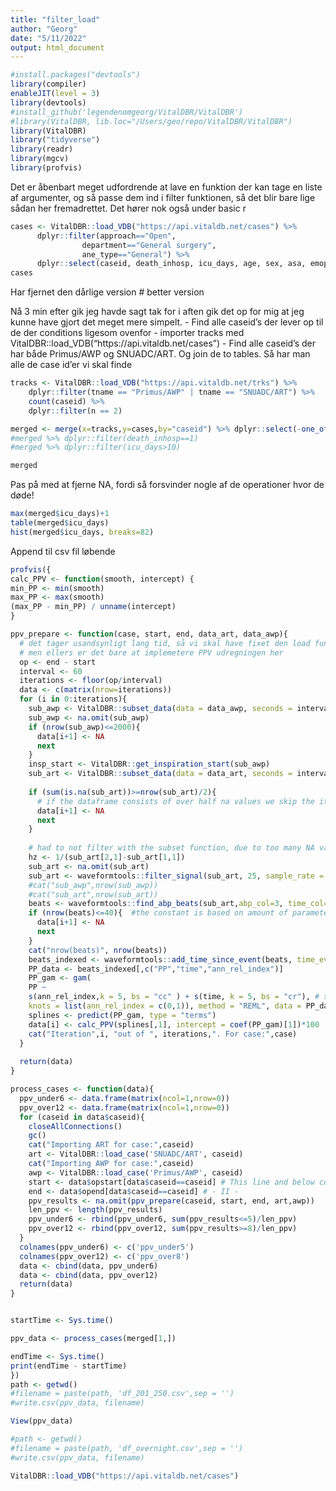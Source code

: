 ```yaml
---
title: "filter_load"
author: "Georg"
date: "5/11/2022"
output: html_document
---
```


```r
#install.packages("devtools")
library(compiler)
enableJIT(level = 3)
library(devtools)
#install_github('legendenomgeorg/VitalDBR/VitalDBR')
#library(VitalDBR, lib.loc="/Users/geo/repo/VitalDBR/VitalDBR")
library(VitalDBR)
library("tidyverse")
library(readr)
library(mgcv)
library(profvis)
```
Det er åbenbart meget udfordrende at lave en funktion der kan tage en liste af argumenter, og så passe dem ind i filter funktionen, så det blir bare lige sådan her fremadrettet. Det hører nok også under basic r
```r
cases <- VitalDBR::load_VDB("https://api.vitaldb.net/cases") %>%
      dplyr::filter(approach=="Open",
                department=="General surgery",
                ane_type=="General") %>%
      dplyr::select(caseid, death_inhosp, icu_days, age, sex, asa, emop, bmi, opstart, opend)
cases
```

Har fjernet den dårlige version
# better version


Nå 3 min efter gik jeg havde sagt tak for i aften gik det op for mig at jeg kunne have gjort det meget mere simpelt. 
- Find alle caseid's der lever op til de der conditions ligesom ovenfor
- importer tracks med VitalDBR::load_VDB("https://api.vitaldb.net/cases")
- Find alle caseid's der har både Primus/AWP og SNUADC/ART. Og join de to tables. Så har man alle de case id'er vi skal finde
```r
tracks <- VitalDBR::load_VDB("https://api.vitaldb.net/trks") %>%
    dplyr::filter(tname == "Primus/AWP" | tname == "SNUADC/ART") %>%
    count(caseid) %>%
    dplyr::filter(n == 2)


```

```r
merged <- merge(x=tracks,y=cases,by="caseid") %>% dplyr::select(-one_of("n"))
#merged %>% dplyr::filter(death_inhosp==1)
#merged %>% dplyr::filter(icu_days>10)
```


```r
merged
```
Pas på med at fjerne NA, fordi så forsvinder nogle af de operationer hvor de døde!

```r
max(merged$icu_days)+1
table(merged$icu_days)
hist(merged$icu_days, breaks=82)
```

Append til csv fil løbende


```r
profvis({
calc_PPV <- function(smooth, intercept) {
min_PP <- min(smooth)
max_PP <- max(smooth)
(max_PP - min_PP) / unname(intercept)
}

ppv_prepare <- function(case, start, end, data_art, data_awp){
  # det tager usandsynligt lang tid, så vi skal have fixet den load funktion....
  # men ellers er det bare at implemetere PPV udregningen her
  op <- end - start
  interval <- 60
  iterations <- floor(op/interval)
  data <- c(matrix(nrow=iterations))
  for (i in 0:iterations){
    sub_awp <- VitalDBR::subset_data(data = data_awp, seconds = interval, start_sec = start+(interval*i))
    sub_awp <- na.omit(sub_awp)
    if (nrow(sub_awp)<=2000){ 
      data[i+1] <- NA
      next
    }
    insp_start <- VitalDBR::get_inspiration_start(sub_awp)
    sub_art <- VitalDBR::subset_data(data = data_art, seconds = interval, start_sec = start+(interval*i))
    
    if (sum(is.na(sub_art))>=nrow(sub_art)/2){ 
      # if the dataframe consists of over half na values we skip the iteration
      data[i+1] <- NA
      next
    }
    
    # had to not filter with the subset function, due to too many NA values...
    hz <- 1/(sub_art[2,1]-sub_art[1,1])
    sub_art <- na.omit(sub_art)
    sub_art <- waveformtools::filter_signal(sub_art, 25, sample_rate = hz, signal_col = 2)
    #cat("sub_awp",nrow(sub_awp))
    #cat("sub_art",nrow(sub_art))
    beats <- waveformtools::find_abp_beats(sub_art,abp_col=3, time_col=1)
    if (nrow(beats)<=40){  #the constant is based on amount of parameters in the gam
      data[i+1] <- NA
      next
    }
    cat("nrow(beats)", nrow(beats))
    beats_indexed <- waveformtools::add_time_since_event(beats, time_event = insp_start$time)
    PP_data <- beats_indexed[,c("PP","time","ann_rel_index")]
    PP_gam <- gam(
    PP ~ 
    s(ann_rel_index,k = 5, bs = "cc" ) + s(time, k = 5, bs = "cr"), # splines
    knots = list(ann_rel_index = c(0,1)), method = "REML", data = PP_data )
    splines <- predict(PP_gam, type = "terms")
    data[i] <- calc_PPV(splines[,1], intercept = coef(PP_gam)[1])*100
    cat("Iteration",i, "out of ", iterations,". For case:",case)
  }
  
  return(data)
}

process_cases <- function(data){
  ppv_under6 <- data.frame(matrix(ncol=1,nrow=0))
  ppv_over12 <- data.frame(matrix(ncol=1,nrow=0))
  for (caseid in data$caseid){
    closeAllConnections()
    gc()
    cat("Importing ART for case:",caseid)
    art <- VitalDBR::load_case('SNUADC/ART', caseid)
    cat("Importing AWP for case:",caseid)
    awp <- VitalDBR::load_case('Primus/AWP', caseid)
    start <- data$opstart[data$caseid==caseid] # This line and below could be optimized
    end <- data$opend[data$caseid==caseid] # - II -
    ppv_results <- na.omit(ppv_prepare(caseid, start, end, art,awp))
    len_ppv <- length(ppv_results)
    ppv_under6 <- rbind(ppv_under6, sum(ppv_results<=5)/len_ppv)
    ppv_over12 <- rbind(ppv_over12, sum(ppv_results>=8)/len_ppv)
  }
  colnames(ppv_under6) <- c('ppv_under5')
  colnames(ppv_over12) <- c('ppv_over8')
  data <- cbind(data, ppv_under6)
  data <- cbind(data, ppv_over12)
  return(data)
}


startTime <- Sys.time()

ppv_data <- process_cases(merged[1,])

endTime <- Sys.time()
print(endTime - startTime)
})
path <- getwd()
#filename = paste(path, 'df_201_250.csv',sep = '')
#write.csv(ppv_data, filename)

```

```r
View(ppv_data)
```


```r
#path <- getwd()
#filename = paste(path, 'df_overnight.csv',sep = '')
#write.csv(ppv_data, filename)
```


```r
VitalDBR::load_VDB("https://api.vitaldb.net/cases")
```

